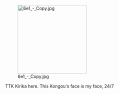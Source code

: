 [[File:6e1 - Copy.jpg|thumb|220px|right|link=http://kancolle.wikia.com/wiki/File:6e1_-_Copy.jpg]]

TTK Kirika here. This Kongou's face is my face, 24/7